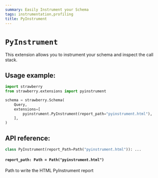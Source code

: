 ```yaml
---
summary: Easily Instrument your Schema
tags: instrumentation,profiling
title: PyInstrument
---
```


# `PyInstrument`

This extension allows you to instrument your schema and inspect the call stack.

## Usage example:

```python
import strawberry
from strawberry.extensions import pyinstrument

schema = strawberry.Schema(
    Query,
    extensions=[
        pyinstrument.PyInstrument(report_path="pyinstrument.html"),
    ],
)
```

## API reference:

```python
class PyInstrument(report_Path=Path("pyinstrument.html")): ...
```

#### `report_path: Path = Path("pyinstrument.html")`

Path to write the HTML PyInstrument report